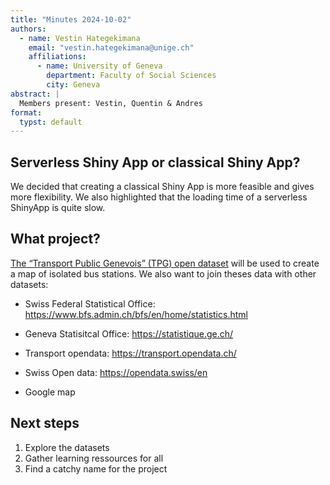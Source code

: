 ```yaml
---
title: "Minutes 2024-10-02"
authors: 
  - name: Vestin Hategekimana
    email: "vestin.hategekimana@unige.ch"
    affiliations: 
      - name: University of Geneva
        department: Faculty of Social Sciences
        city: Geneva
abstract: |
  Members present: Vestin, Quentin & Andres
format:
  typst: default
---
```


## Serverless Shiny App or classical Shiny App?

We decided that creating a classical Shiny App is more feasible and gives more flexibility. We also highlighted that the loading time of a serverless ShinyApp is quite slow.

## What project?

[The "Transport Public Genevois" (TPG) open dataset](https://opendata.tpg.ch/explore/?sort=title) will be used to create a map of isolated bus stations. We also want to join theses data with other datasets:

-   Swiss Federal Statistical Office: <https://www.bfs.admin.ch/bfs/en/home/statistics.html>

-   Geneva Statisitcal Office: <https://statistique.ge.ch/>

-   Transport opendata: <https://transport.opendata.ch/>

-   Swiss Open data: <https://opendata.swiss/en>

-   Google map

## Next steps

1.  Explore the datasets
2.  Gather learning ressources for all
3.  Find a catchy name for the project
